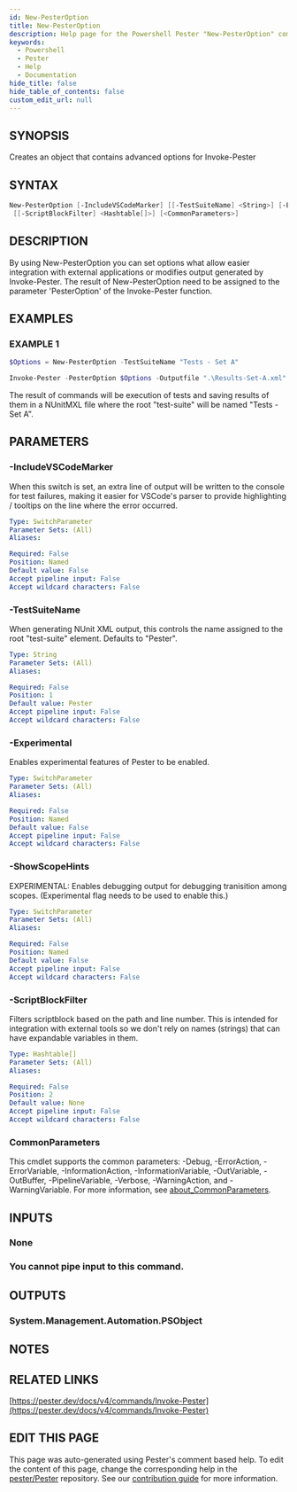 ```yaml
---
id: New-PesterOption
title: New-PesterOption
description: Help page for the Powershell Pester "New-PesterOption" command
keywords:
  - Powershell
  - Pester
  - Help
  - Documentation
hide_title: false
hide_table_of_contents: false
custom_edit_url: null
---
```


## SYNOPSIS

Creates an object that contains advanced options for Invoke-Pester

## SYNTAX

```powershell
New-PesterOption [-IncludeVSCodeMarker] [[-TestSuiteName] <String>] [-Experimental] [-ShowScopeHints]
 [[-ScriptBlockFilter] <Hashtable[]>] [<CommonParameters>]
```

## DESCRIPTION

By using New-PesterOption you can set options what allow easier integration with external applications or
modifies output generated by Invoke-Pester.
The result of New-PesterOption need to be assigned to the parameter 'PesterOption' of the Invoke-Pester function.

## EXAMPLES

### EXAMPLE 1

```powershell
$Options = New-PesterOption -TestSuiteName "Tests - Set A"

Invoke-Pester -PesterOption $Options -Outputfile ".\Results-Set-A.xml" -OutputFormat NUnitXML
```

The result of commands will be execution of tests and saving results of them in a NUnitMXL file where the root "test-suite"
will be named "Tests - Set A".

## PARAMETERS

### -IncludeVSCodeMarker

When this switch is set, an extra line of output will be written to the console for test failures, making it easier
for VSCode's parser to provide highlighting / tooltips on the line where the error occurred.

```yaml
Type: SwitchParameter
Parameter Sets: (All)
Aliases:

Required: False
Position: Named
Default value: False
Accept pipeline input: False
Accept wildcard characters: False
```

### -TestSuiteName

When generating NUnit XML output, this controls the name assigned to the root "test-suite" element.
Defaults to "Pester".

```yaml
Type: String
Parameter Sets: (All)
Aliases:

Required: False
Position: 1
Default value: Pester
Accept pipeline input: False
Accept wildcard characters: False
```

### -Experimental

Enables experimental features of Pester to be enabled.

```yaml
Type: SwitchParameter
Parameter Sets: (All)
Aliases:

Required: False
Position: Named
Default value: False
Accept pipeline input: False
Accept wildcard characters: False
```

### -ShowScopeHints

EXPERIMENTAL: Enables debugging output for debugging tranisition among scopes.
(Experimental flag needs to be used to enable this.)

```yaml
Type: SwitchParameter
Parameter Sets: (All)
Aliases:

Required: False
Position: Named
Default value: False
Accept pipeline input: False
Accept wildcard characters: False
```

### -ScriptBlockFilter

Filters scriptblock based on the path and line number.
This is intended for integration with external tools so we don't rely on names (strings) that can have expandable variables in them.

```yaml
Type: Hashtable[]
Parameter Sets: (All)
Aliases:

Required: False
Position: 2
Default value: None
Accept pipeline input: False
Accept wildcard characters: False
```

### CommonParameters

This cmdlet supports the common parameters: -Debug, -ErrorAction, -ErrorVariable, -InformationAction, -InformationVariable, -OutVariable, -OutBuffer, -PipelineVariable, -Verbose, -WarningAction, and -WarningVariable. For more information, see [about_CommonParameters](http://go.microsoft.com/fwlink/?LinkID=113216).

## INPUTS

### None

### You cannot pipe input to this command.
## OUTPUTS

### System.Management.Automation.PSObject

## NOTES

## RELATED LINKS

[https://pester.dev/docs/v4/commands/Invoke-Pester](https://pester.dev/docs/v4/commands/Invoke-Pester)

## EDIT THIS PAGE

This page was auto-generated using Pester's comment based help. To edit the content of this page, change the corresponding help in the [pester/Pester](https://github.com/pester/pester) repository. See our [contribution guide](https://github.com/pester/docs#contributing) for more information.
